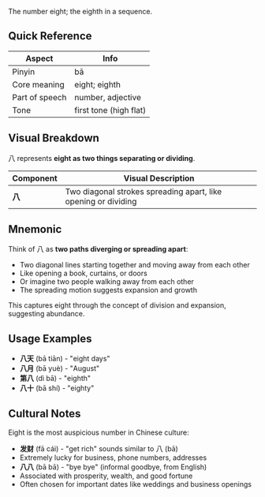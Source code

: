The number eight; the eighth in a sequence.

## Quick Reference

| Aspect         | Info                   |
| -------------- | ---------------------- |
| Pinyin         | bā                     |
| Core meaning   | eight; eighth          |
| Part of speech | number, adjective      |
| Tone           | first tone (high flat) |

## Visual Breakdown

八 represents **eight as two things separating or dividing**.

| Component | Visual Description                                             |
| --------- | -------------------------------------------------------------- |
| **八**    | Two diagonal strokes spreading apart, like opening or dividing |

## Mnemonic

Think of 八 as **two paths diverging or spreading apart**:

- Two diagonal lines starting together and moving away from each other
- Like opening a book, curtains, or doors
- Or imagine two people walking away from each other
- The spreading motion suggests expansion and growth

This captures eight through the concept of division and expansion, suggesting abundance.

## Usage Examples

- **八天** (bā tiān) - "eight days"
- **八月** (bā yuè) - "August"
- **第八** (dì bā) - "eighth"
- **八十** (bā shí) - "eighty"

## Cultural Notes

Eight is the most auspicious number in Chinese culture:

- **发财** (fā cái) - "get rich" sounds similar to 八 (bā)
- Extremely lucky for business, phone numbers, addresses
- **八八** (bā bā) - "bye bye" (informal goodbye, from English)
- Associated with prosperity, wealth, and good fortune
- Often chosen for important dates like weddings and business openings
